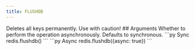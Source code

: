 ```yaml
---
title: FLUSHDB
---
```



<Warning>
Deletes all keys permanently. Use with caution!
</Warning>
## Arguments

<ParamField body="async" type="boolean">
  Whether to perform the operation asynchronously.
  Defaults to synchronous.
</ParamField>



<RequestExample>
```py Sync
redis.flushdb()
```
```py Async
redis.flushdb({async: true})
```
</RequestExample>
